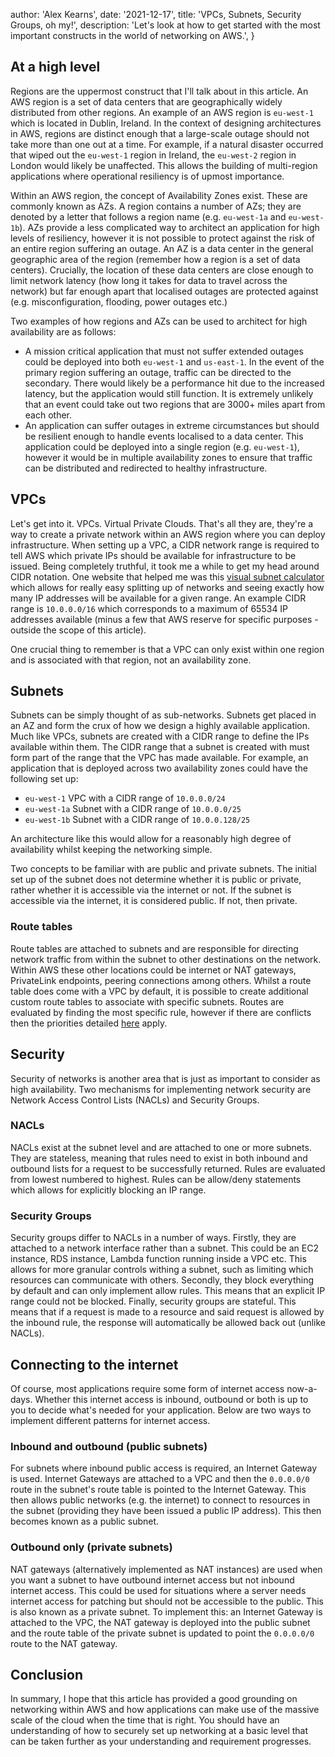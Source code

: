 
  author: 'Alex Kearns',
  date: '2021-12-17',
  title: 'VPCs, Subnets, Security Groups, oh my!',
  description: 'Let\'s look at how to get started with the most important constructs in the world of networking on AWS.',
}


## At a high level
Regions are the uppermost construct that I'll talk about in this article. An AWS region is a set of data centers that are geographically widely distributed from other regions. An example of an AWS region is `eu-west-1` which is located in Dublin, Ireland. In the context of designing architectures in AWS, regions are distinct enough that a large-scale outage should not take more than one out at a time. For example, if a natural disaster occurred that wiped out the `eu-west-1` region in Ireland, the `eu-west-2` region in London would likely be unaffected. This allows the building of multi-region applications where operational resiliency is of upmost importance.

Within an AWS region, the concept of Availability Zones exist. These are commonly known as AZs. A region contains a number of AZs; they are denoted by a letter that follows a region name (e.g. `eu-west-1a` and `eu-west-1b`). AZs provide a less complicated way to architect an application for high levels of resiliency, however it is not possible to protect against the risk of an entire region suffering an outage. An AZ is a data center in the general geographic area of the region (remember how a region is a set of data centers). Crucially, the location of these data centers are close enough to limit network latency (how long it takes for data to travel across the network) but far enough apart that localised outages are protected against (e.g. misconfiguration, flooding, power outages etc.)

Two examples of how regions and AZs can be used to architect for high availability are as follows:
- A mission critical application that must not suffer extended outages could be deployed into both `eu-west-1` and `us-east-1`. In the event of the primary region suffering an outage, traffic can be directed to the secondary. There would likely be a performance hit due to the increased latency, but the application would still function. It is extremely unlikely that an event could take out two regions that are 3000+ miles apart from each other.
- An application can suffer outages in extreme circumstances but should be resilient enough to handle events localised to a data center. This application could be deployed into a single region (e.g. `eu-west-1`), however it would be in multiple availability zones to ensure that traffic can be distributed and redirected to healthy infrastructure.

## VPCs
Let's get into it. VPCs. Virtual Private Clouds. That's all they are, they're a way to create a private network within an AWS region where you can deploy infrastructure. When setting up a VPC, a CIDR network range is required to tell AWS which private IPs should be available for infrastructure to be issued. Being completely truthful, it took me a while to get my head around CIDR notation. One website that helped me was this [visual subnet calculator](https://www.davidc.net/sites/default/subnets/subnets.html) which allows for really easy splitting up of networks and seeing exactly how many IP addresses will be available for a given range. An example CIDR range is `10.0.0.0/16` which corresponds to a maximum of 65534 IP addresses available (minus a few that AWS reserve for specific purposes - outside the scope of this article).

One crucial thing to remember is that a VPC can only exist within one region and is associated with that region, not an availability zone.

## Subnets
Subnets can be simply thought of as sub-networks. Subnets get placed in an AZ and form the crux of how we design a highly available application. Much like VPCs, subnets are created with a CIDR range to define the IPs available within them. The CIDR range that a subnet is created with must form part of the range that the VPC has made available. For example, an application that is deployed across two availability zones could have the following set up:

- `eu-west-1` VPC with a CIDR range of `10.0.0.0/24`
- `eu-west-1a` Subnet with a CIDR range of `10.0.0.0/25`
- `eu-west-1b` Subnet with a CIDR range of `10.0.0.128/25`

An architecture like this would allow for a reasonably high degree of availability whilst keeping the networking simple.

Two concepts to be familiar with are public and private subnets. The initial set up of the subnet does not determine whether it is public or private, rather whether it is accessible via the internet or not. If the subnet is accessible via the internet, it is considered public. If not, then private.

### Route tables
Route tables are attached to subnets and are responsible for directing network traffic from within the subnet to other destinations on the network. Within AWS these other locations could be internet or NAT gateways, PrivateLink endpoints, peering connections among others. Whilst a route table does come with a VPC by default, it is possible to create additional custom route tables to associate with specific subnets. Routes are evaluated by finding the most specific rule, however if there are conflicts then the priorities detailed [here](https://docs.aws.amazon.com/vpc/latest/userguide/VPC_Route_Tables.html#route-tables-priority) apply.

## Security
Security of networks is another area that is just as important to consider as high availability. Two mechanisms for implementing network security are Network Access Control Lists (NACLs) and Security Groups.

### NACLs
NACLs exist at the subnet level and are attached to one or more subnets. They are stateless, meaning that rules need to exist in both inbound and outbound lists for a request to be successfully returned. Rules are evaluated from lowest numbered to highest. Rules can be allow/deny statements which allows for explicitly blocking an IP range.  

### Security Groups
Security groups differ to NACLs in a number of ways. Firstly, they are attached to a network interface rather than a subnet. This could be an EC2 instance, RDS instance, Lambda function running inside a VPC etc. This allows for more granular controls withing a subnet, such as limiting which resources can communicate with others. Secondly, they block everything by default and can only implement allow rules. This means that an explicit IP range could not be blocked. Finally, security groups are stateful. This means that if a request is made to a resource and said request is allowed by the inbound rule, the response will automatically be allowed back out (unlike NACLs).

## Connecting to the internet
Of course, most applications require some form of internet access now-a-days. Whether this internet access is inbound, outbound or both is up to you to decide what's needed for your application. Below are two ways to implement different patterns for internet access.

### Inbound and outbound (public subnets)
For subnets where inbound public access is required, an Internet Gateway is used. Internet Gateways are attached to a VPC and then the `0.0.0.0/0` route in the subnet's route table is pointed to the Internet Gateway. This then allows public networks (e.g. the internet) to connect to resources in the subnet (providing they have been issued a public IP address). This then becomes known as a public subnet.

### Outbound only (private subnets)
NAT gateways (alternatively implemented as NAT instances) are used when you want a subnet to have outbound internet access but not inbound internet access. This could be used for situations where a server needs internet access for patching but should not be accessible to the public. This is also known as a private subnet. To implement this: an Internet Gateway is attached to the VPC, the NAT gateway is deployed into the public subnet and the route table of the private subnet is updated to point the `0.0.0.0/0` route to the NAT gateway.

## Conclusion
In summary, I hope that this article has provided a good grounding on networking within AWS and how applications can make use of the massive scale of the cloud when the time that is right. You should have an understanding of how to securely set up networking at a basic level that can be taken further as your understanding and requirement progresses.
